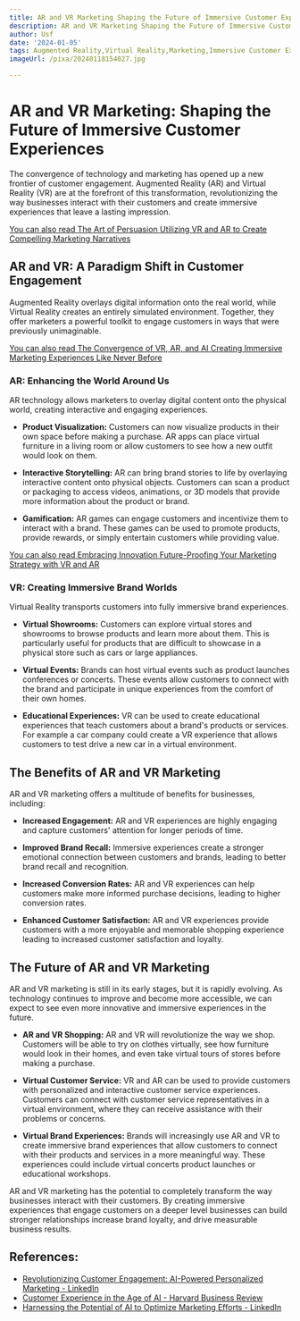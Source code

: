 ```yaml
---
title: AR and VR Marketing Shaping the Future of Immersive Customer Experiences
description: AR and VR Marketing Shaping the Future of Immersive Customer Experiences
author: Usf
date: '2024-01-05'
tags: Augmented Reality,Virtual Reality,Marketing,Immersive Customer Experiences
imageUrl: /pixa/20240118154027.jpg

---
```

# AR and VR Marketing: Shaping the Future of Immersive Customer Experiences

The convergence of technology and marketing has opened up a new frontier  of customer engagement. Augmented Reality (AR) and Virtual Reality (VR) are at the forefront  of this transformation,  revolutionizing  the way businesses  interact with their customers and create immersive experiences that  leave a lasting impression.

[You can also read The Art of Persuasion Utilizing  VR  and AR to Create Compelling Marketing Narratives](The%20Art%20of%20Persuasion%20Utilizing%20VR%20and%20AR%20to%20Create%20Compelling%20Marketing%20Narratives)


## AR and VR: A  Paradigm Shift in  Customer Engagement

Augmented Reality overlays digital information onto the real world, while Virtual Reality creates an entirely  simulated environment. Together, they offer marketers a powerful  toolkit to engage customers in ways that were previously unimaginable.

[You can also read The Convergence  of VR, AR, and  AI Creating Immersive Marketing Experiences Like Never Before](The%20Convergence%20of%20VR%2C%20AR%2C%20and%20AI%20Creating%20Immersive%20Marketing%20Experiences%20Like%20Never%20Before)


### AR: Enhancing the World Around Us

AR technology allows marketers to overlay digital content onto the physical  world, creating interactive  and engaging experiences.

* **Product Visualization:** Customers can  now visualize products in their own  space before making a purchase. AR apps can place virtual furniture in a living room or allow customers to see how a new  outfit would  look on them.

* **Interactive Storytelling:** AR can bring brand stories  to  life by overlaying interactive content onto physical objects. Customers can scan a product or packaging to access videos, animations, or 3D models that provide more information about the product or brand.

* **Gamification:** AR games can engage customers and incentivize them to interact with a brand. These games can  be used to promote products, provide rewards, or simply  entertain customers while providing value.

[You can also  read Embracing Innovation Future-Proofing Your Marketing Strategy  with VR and AR](Embracing%20Innovation%20Future-Proofing%20Your%20Marketing%20Strategy%20with%20VR%20and%20AR)


### VR: Creating Immersive Brand Worlds

Virtual  Reality transports customers into fully immersive brand experiences.

* **Virtual Showrooms:** Customers  can explore virtual stores and showrooms  to browse products and learn more about them. This is particularly useful for  products that are difficult to showcase in a physical store such as cars or  large appliances.

* **Virtual Events:** Brands can host  virtual events such as product  launches conferences or  concerts.  These events allow customers to connect with the brand  and participate in unique experiences from the  comfort of their own homes.

* **Educational Experiences:** VR  can be used to create educational experiences that teach customers about a brand's products or services. For  example a car company could create a VR experience that allows customers to test drive a new  car in a virtual environment.

## The Benefits of AR and VR Marketing

AR and VR marketing offers  a multitude of benefits for  businesses, including:

* **Increased Engagement:** AR and VR experiences are highly engaging and capture customers' attention for longer periods of time.

*  **Improved Brand Recall:** Immersive experiences create a stronger emotional connection between customers and brands, leading to better brand  recall  and recognition.

* **Increased Conversion  Rates:** AR and VR experiences can  help customers make more informed purchase decisions, leading to higher conversion rates.

* **Enhanced Customer Satisfaction:** AR and VR experiences provide customers with a more enjoyable and memorable shopping experience leading to increased customer satisfaction and loyalty.

## The Future of AR and VR Marketing

AR and VR marketing is still in its early stages, but  it is rapidly evolving. As technology continues  to improve and become  more accessible, we can  expect  to see  even more innovative and immersive  experiences in the future.

* **AR and VR Shopping:** AR and VR will revolutionize the way we shop. Customers will be able to try on clothes virtually,  see how furniture would look in their homes, and even take virtual tours of stores before making a purchase.

* **Virtual Customer Service:**  VR  and AR can  be used to provide customers with personalized and interactive  customer service experiences. Customers can connect with customer service representatives in a virtual environment,  where  they can receive assistance with their problems or concerns.

* **Virtual Brand Experiences:** Brands will increasingly use  AR and VR to create immersive brand experiences that allow customers to connect with  their products and services  in a more meaningful way. These experiences could include virtual concerts  product launches or  educational workshops.

AR and VR marketing  has the  potential  to completely transform the way businesses interact with their  customers. By creating immersive experiences that engage customers on a deeper level businesses can build stronger relationships increase brand loyalty, and drive measurable business results.

## References:
- [Revolutionizing Customer Engagement: AI-Powered Personalized Marketing - LinkedIn](https://www.linkedin.com/pulse/revolutionizing-customer-engagement-ai-powered-marketing-vijay-sudhan-b7ugc)
- [Customer Experience in the Age of AI - Harvard Business Review](https://hbr.org/2022/03/customer-experience-in-the-age-of-ai)
- [Harnessing the Potential of AI to Optimize Marketing Efforts - LinkedIn](https://www.linkedin.com/pulse/harnessing-potential-ai-optimize-marketing)
